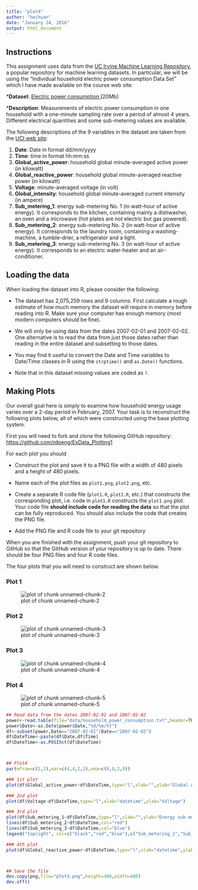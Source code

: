 ```yaml
---
title: "plot4"
author: "hechuan"
date: "January 24, 2016"
output: html_document
---
```



## Instructions
This assignment uses data from the <a href="http://archive.ics.uci.edu/ml/">UC Irvine Machine Learning Repository</a>, a popular repository for machine learning datasets. In particular, we will be using the “Individual household electric power consumption Data Set” which I have made available on the course web site:

*<b>Dataset</b>: <a href="https://d396qusza40orc.cloudfront.net/exdata%2Fdata%2Fhousehold_power_consumption.zip">Electric power consumption </a>[20Mb]

*<b>Description</b>: Measurements of electric power consumption in one household with a one-minute sampling rate over a period of almost 4 years. Different electrical quantities and some sub-metering values are available.

The following descriptions of the 9 variables in the dataset are taken from the <a href="https://archive.ics.uci.edu/ml/datasets/Individual+household+electric+power+consumption">UCI web site</a>:

<ol>
<li><b>Date</b>: Date in format dd/mm/yyyy </li>
<li><b>Time</b>: time in format hh:mm:ss </li>
<li><b>Global_active_power</b>: household global minute-averaged active power (in kilowatt) </li>
<li><b>Global_reactive_power</b>: household global minute-averaged reactive power (in kilowatt) </li>
<li><b>Voltage</b>: minute-averaged voltage (in volt) </li>
<li><b>Global_intensity</b>: household global minute-averaged current intensity (in ampere) </li>
<li><b>Sub_metering_1</b>: energy sub-metering No. 1 (in watt-hour of active energy). It corresponds to the kitchen, containing mainly a dishwasher, an oven and a microwave (hot plates are not electric but gas powered). </li>
<li><b>Sub_metering_2</b>: energy sub-metering No. 2 (in watt-hour of active energy). It corresponds to the laundry room, containing a washing-machine, a tumble-drier, a refrigerator and a light. </li>
<li><b>Sub_metering_3</b>: energy sub-metering No. 3 (in watt-hour of active energy). It corresponds to an electric water-heater and an air-conditioner.</li>
</ol>

## Loading the data

When loading the dataset into R, please consider the following:

* The dataset has 2,075,259 rows and 9 columns. First
calculate a rough estimate of how much memory the dataset will require
in memory before reading into R. Make sure your computer has enough
memory (most modern computers should be fine).

* We will only be using data from the dates 2007-02-01 and
2007-02-02. One alternative is to read the data from just those dates
rather than reading in the entire dataset and subsetting to those
dates.

* You may find it useful to convert the Date and Time variables to
Date/Time classes in R using the `strptime()` and `as.Date()`
functions.

* Note that in this dataset missing values are coded as `?`.


## Making Plots

Our overall goal here is simply to examine how household energy usage
varies over a 2-day period in February, 2007. Your task is to
reconstruct the following plots below, all of which were constructed
using the base plotting system.

First you will need to fork and clone the following GitHub repository:
[https://github.com/rdpeng/ExData_Plotting1](https://github.com/rdpeng/ExData_Plotting1)


For each plot you should

* Construct the plot and save it to a PNG file with a width of 480
pixels and a height of 480 pixels.

* Name each of the plot files as `plot1.png`, `plot2.png`, etc.

* Create a separate R code file (`plot1.R`, `plot2.R`, etc.) that
constructs the corresponding plot, i.e. code in `plot1.R` constructs
the `plot1.png` plot. Your code file **should include code for reading
the data** so that the plot can be fully reproduced. You should also
include the code that creates the PNG file.

* Add the PNG file and R code file to your git repository

When you are finished with the assignment, push your git repository to
GitHub so that the GitHub version of your repository is up to
date. There should be four PNG files and four R code files.


The four plots that you will need to construct are shown below. 


### Plot 1


![plot of chunk unnamed-chunk-2](figure/unnamed-chunk-2.png) 


### Plot 2

![plot of chunk unnamed-chunk-3](figure/unnamed-chunk-3.png) 


### Plot 3

![plot of chunk unnamed-chunk-4](figure/unnamed-chunk-4.png) 


### Plot 4

![plot of chunk unnamed-chunk-5](figure/unnamed-chunk-5.png) 

```r
## Read data from the dates 2007-02-01 and 2007-02-02
power<-read.table(file="data/household_power_consumption.txt",header=TRUE,sep=";",na.strings="?",stringsAsFactors = F)
power$Date<-as.Date(power$Date,"%d/%m/%Y")
df<-subset(power,Date=="2007-02-01"|Date=="2007-02-02")
df$DateTime<-paste(df$Date,df$Time)
df$DateTime<-as.POSIXct(df$DateTime)



## Plot4
par(mfrow=c(2,2),mar=c(4,4,2,1),oma=c(0,0,2,0))

### 1st plot
plot(df$Global_active_power~df$DateTime,type="l",xlab="",ylab="Global Active Power")

### 2nd plot
plot(df$Voltage~df$DateTime,type="l",xlab="datetime",ylab="Voltage")

### 3rd plot
plot(df$Sub_metering_1~df$DateTime,type="l",xlab="",ylab="Energy sub metering")
lines(df$Sub_metering_2~df$DateTime,col="red")
lines(df$Sub_metering_3~df$DateTime,col="blue")
legend("topright", col=c("black","red","blue"),c("Sub_metering_1","Sub_metering_2","Sub_metering_3"),lty=1,lwd=1,cex=0.5)

### 4th plot
plot(df$Global_reactive_power~df$DateTime,type="l",xlab="datetime",ylab="Global_reactive_power")



## Save the file        
dev.copy(png,file="plot4.png",height=480,width=480)
dev.off()

```

